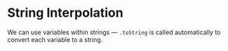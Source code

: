 
# String Interpolation

We can use variables within strings — `.toString` is called automatically to convert each variable to a string.

<Example code={stringInterpolation} />
